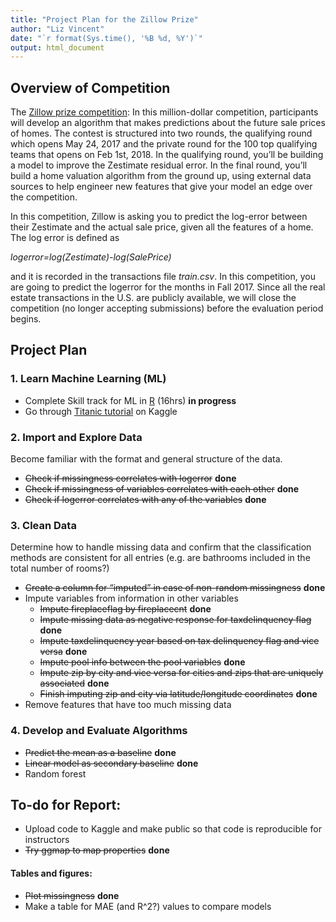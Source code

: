 ```yaml
---
title: "Project Plan for the Zillow Prize"
author: "Liz Vincent"
date: "`r format(Sys.time(), '%B %d, %Y')`"
output: html_document 
---
```


## Overview of Competition
The [Zillow prize competition](https://www.kaggle.com/c/zillow-prize-1): In this million-dollar competition, participants will develop an algorithm that makes predictions about the future sale prices of homes. The contest is structured into two rounds, the qualifying round which opens May 24, 2017 and the private round for the 100 top qualifying teams that opens on Feb 1st, 2018. In the qualifying round, you’ll be building a model to improve the Zestimate residual error. In the final round, you’ll build a home valuation algorithm from the ground up, using external data sources to help engineer new features that give your model an edge over the competition.

In this competition, Zillow is asking you to predict the log-error between their Zestimate and the actual sale price, given all the features of a home. The log error is defined as

*logerror=log(Zestimate)-log(SalePrice)*

and it is recorded in the transactions file *train.csv*. In this competition, you are going to predict the logerror for the months in Fall 2017. Since all the real estate transactions in the U.S. are publicly available, we will close the competition (no longer accepting submissions) before the evaluation period begins.

## Project Plan

### 1. Learn Machine Learning (ML)
* Complete Skill track for ML in [R](https://www.datacamp.com/tracks/machine-learning) (16hrs) **in progress**
* Go through [Titanic tutorial](https://www.kaggle.com/c/titanic) on Kaggle

### 2. Import and Explore Data
Become familiar with the format and general structure of the data.

* ~~Check if missingness correlates with logerror~~ **done**
* ~~Check if missingness of variables correlates with each other~~ **done**
* ~~Check if logerror correlates with any of the variables~~ **done**

### 3. Clean Data
Determine how to handle missing data and confirm that the classification methods are consistent for all entries (e.g. are bathrooms included in the total number of rooms?)

* ~~Create a column for "imputed" in case of non-random missingness~~ **done**
* Impute variables from information in other variables 
    + ~~Impute fireplaceflag by fireplacecnt~~ **done**
    + ~~Impute missing data as negative response for taxdelinquency flag~~ **done**
    + ~~Impute taxdelinquency year based on tax delinquency flag and vice versa~~ **done**
    + ~~Impute pool info between the pool variables~~ **done**
    + ~~Impute zip by city and vice versa for cities and zips that are uniquely associated~~ **done**
    + ~~Finish imputing zip and city via latitude/longitude coordinates~~ **done**
* Remove features that have too much missing data

### 4. Develop and Evaluate Algorithms
* ~~Predict the mean as a baseline~~ **done**
* ~~Linear model as secondary baseline~~ **done**
* Random forest

## To-do for Report:
* Upload code to Kaggle and make public so that code is reproducible for instructors
* ~~Try ggmap to map properties~~ **done**

#### Tables and figures:
* ~~Plot missingness~~ **done**
* Make a table for MAE (and R^2?) values to compare models 